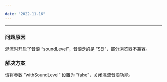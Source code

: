 ```yaml
---

date: "2022-11-16"
---
```


<Title>混流时开启了音浪功能，使用 “flv.js” 拉流播放在部分浏览器上会黑屏？</Title>



- - -

### 问题原因

混流时开启了音浪 “soundLevel”，音浪走的是 “SEI”，部分浏览器不兼容。

### 解决方案

请将参数 “withSoundLevel” 设置为 “false”，关闭混流音浪功能。